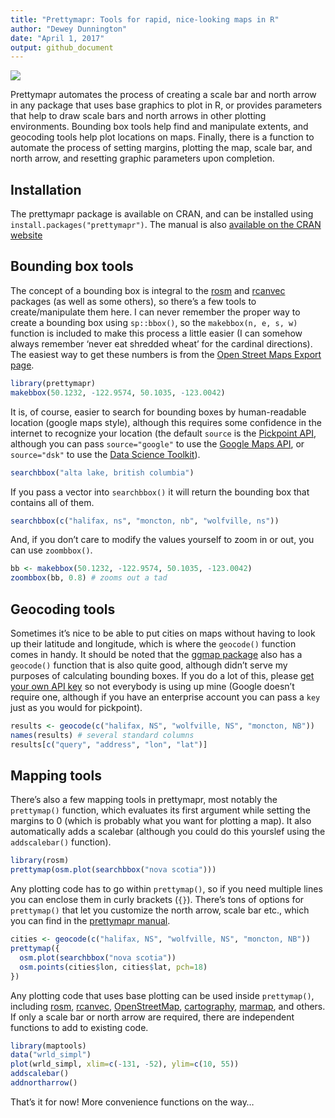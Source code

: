 ```yaml
---
title: "Prettymapr: Tools for rapid, nice-looking maps in R"
author: "Dewey Dunnington"
date: "April 1, 2017"
output: github_document
---
```


[![](http://cranlogs.r-pkg.org/badges/prettymapr)](https://cran.r-project.org/package=prettymapr)

Prettymapr automates the process of creating a scale bar and north arrow in any package that uses base graphics to plot in R, or provides parameters that help to draw scale bars and north arrows in other plotting environments. Bounding box tools help find and manipulate extents, and geocoding tools help plot locations on maps. Finally, there is a function to automate the process of setting margins, plotting the map, scale bar, and north arrow, and resetting graphic parameters upon completion.

## Installation

The prettymapr package is available on CRAN, and can be installed using `install.packages("prettymapr")`. The manual is also [available on the CRAN website](https://cran.r-project.org/web/packages/prettymapr/prettymapr.pdf)

## Bounding box tools

The concept of a bounding box is integral to the [rosm](https://cran.r-project.org/package=rosm) and [rcanvec](https://cran.r-project.org/package=rcanvec) packages (as well as some others), so there's a few tools to create/manipulate them here. I can never remember the proper way to create a bounding box using `sp::bbox()`, so the `makebbox(n, e, s, w)` function is included to make this process a little easier (I can somehow always remember 'never eat shredded wheat' for the cardinal directions). The easiest way to get these numbers is from the [Open Street Maps Export page](http://www.openstreetmap.org/export).

```r
library(prettymapr)
makebbox(50.1232, -122.9574, 50.1035, -123.0042)
```

It is, of course, easier to search for bounding boxes by human-readable location (google maps style), although this requires some confidence in the internet to recognize your location (the default `source` is the [Pickpoint API](https://pickpoint.io/), although you can pass `source="google"` to use the [Google Maps API](https://developers.google.com/maps/), or `source="dsk"` to use the [Data Science Toolkit](http://www.datasciencetoolkit.org/)).

```r
searchbbox("alta lake, british columbia")
```

If you pass a vector into `searchbbox()` it will return the bounding box that contains all of them.

```r
searchbbox(c("halifax, ns", "moncton, nb", "wolfville, ns"))
```

And, if you don't care to modify the values yourself to zoom in or out, you can use `zoombbox()`.

```r
bb <- makebbox(50.1232, -122.9574, 50.1035, -123.0042)
zoombbox(bb, 0.8) # zooms out a tad
```

## Geocoding tools

Sometimes it's nice to be able to put cities on maps without having to look up their latitude and longitude, which is where the `geocode()` function comes in handy. It should be noted that the [ggmap package](https://cran.r-project.org/package=ggmap) also has a `geocode()` function that is also quite good, although didn't serve my purposes of calculating bounding boxes. If you do a lot of this, please [get your own API key](https://pickpoint.io/users/sign_up) so not everybody is using up mine (Google doesn't require one, although if you have an enterprise account you can pass a `key` just as you would for pickpoint).

```r
results <- geocode(c("halifax, NS", "wolfville, NS", "moncton, NB"))
names(results) # several standard columns
results[c("query", "address", "lon", "lat")]
```

## Mapping tools

There's also a few mapping tools in prettymapr, most notably the `prettymap()` function, which evaluates its first argument while setting the margins to 0 (which is probably what you want for plotting a map). It also automatically adds a scalebar (although you could do this yourslef using the `addscalebar()` function).

```r
library(rosm)
prettymap(osm.plot(searchbbox("nova scotia")))
```

Any plotting code has to go within `prettymap()`, so if you need multiple lines you can enclose them in curly brackets (`{}`). There's tons of options for `prettymap()` that let you customize the north arrow, scale bar etc., which you can find in the [prettymapr manual](https://cran.r-project.org/web/packages/prettymapr/prettymapr.pdf).

```r
cities <- geocode(c("halifax, NS", "wolfville, NS", "moncton, NB"))
prettymap({
  osm.plot(searchbbox("nova scotia"))
  osm.points(cities$lon, cities$lat, pch=18)
})
```

Any plotting code that uses base plotting can be used inside `prettymap()`, including [rosm](https://cran.r-project.org/package=rosm), [rcanvec](https://cran.r-project.org/package=rcanvec), [OpenStreetMap](https://cran.r-project.org/package=OpenStreetMap), [cartography](https://cran.r-project.org/package=cartography), [marmap](https://cran.r-project.org/package=marmap), and others. If only a scale bar or north arrow are required, there are independent functions to add to existing code.

```r
library(maptools)
data("wrld_simpl")
plot(wrld_simpl, xlim=c(-131, -52), ylim=c(10, 55))
addscalebar()
addnortharrow()
```

That's it for now! More convenience functions on the way...
